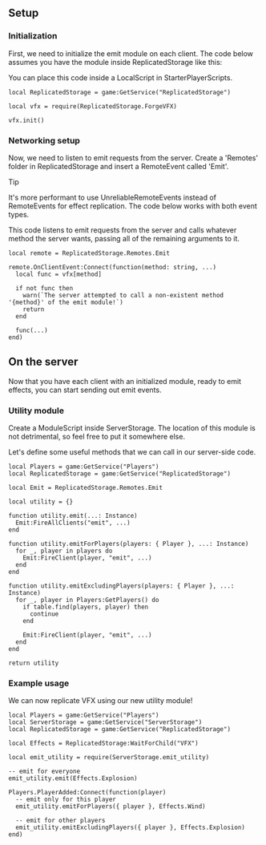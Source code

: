 
## Setup
### Initialization

First, we need to initialize the emit module on each client. The code below assumes you have the module inside ReplicatedStorage like this:

<Tree title="Module Setup" className="mt-4">
  <Node open type="ReplicatedStorage">
    <Node type="ModuleScript" name="ForgeVFX"/>
  </Node>
</Tree>

You can place this code inside a LocalScript in StarterPlayerScripts.

```luau filename="forge_init.client.luau"
local ReplicatedStorage = game:GetService("ReplicatedStorage")

local vfx = require(ReplicatedStorage.ForgeVFX)

vfx.init()
```

### Networking setup

Now, we need to listen to emit requests from the server.
Create a 'Remotes' folder in ReplicatedStorage and insert a RemoteEvent called 'Emit'.

<Tree title="Networking Setup" className="mt-4">
  <Node open type="ReplicatedStorage">
    <Node type="ModuleScript" name="ForgeVFX"/>
    <Node open type="Folder" name="Remotes">
      <Node type="RemoteEvent" name="Emit"/>
    </Node>
  </Node>
</Tree>

> [!TIP]
>
> It's more performant to use UnreliableRemoteEvents instead of RemoteEvents for effect replication. The code below works with both event types.

This code listens to emit requests from the server and calls whatever method the server wants, passing all of the remaining arguments to it.

```luau filename="forge_init.client.luau"
local remote = ReplicatedStorage.Remotes.Emit

remote.OnClientEvent:Connect(function(method: string, ...)
  local func = vfx[method]

  if not func then
    warn(`The server attempted to call a non-existent method '{method}' of the emit module!`)
    return
  end

  func(...)
end)
```

## On the server

Now that you have each client with an initialized module, ready to emit effects, you can start sending out emit events.

### Utility module

Create a ModuleScript inside ServerStorage. The location of this module is not detrimental, so feel free to put it somewhere else.

<Tree title="Utility Module Setup" className="mt-4">
  <Node open type="ServerStorage">
    <Node type="ModuleScript" name="emit_utility"/>
  </Node>
</Tree>

Let's define some useful methods that we can call in our server-side code.

```luau filename="emit_utility.luau"
local Players = game:GetService("Players")
local ReplicatedStorage = game:GetService("ReplicatedStorage")

local Emit = ReplicatedStorage.Remotes.Emit

local utility = {}

function utility.emit(...: Instance)
  Emit:FireAllClients("emit", ...)
end

function utility.emitForPlayers(players: { Player }, ...: Instance)
  for _, player in players do
    Emit:FireClient(player, "emit", ...)
  end
end

function utility.emitExcludingPlayers(players: { Player }, ...: Instance)
  for _, player in Players:GetPlayers() do
    if table.find(players, player) then
      continue
    end

    Emit:FireClient(player, "emit", ...)
  end
end

return utility
```

### Example usage

We can now replicate VFX using our new utility module!

```luau filename="example_emit.server.luau"
local Players = game:GetService("Players")
local ServerStorage = game:GetService("ServerStorage")
local ReplicatedStorage = game:GetService("ReplicatedStorage")

local Effects = ReplicatedStorage:WaitForChild("VFX")

local emit_utility = require(ServerStorage.emit_utility)

-- emit for everyone
emit_utility.emit(Effects.Explosion)

Players.PlayerAdded:Connect(function(player)
  -- emit only for this player
  emit_utility.emitForPlayers({ player }, Effects.Wind)

  -- emit for other players
  emit_utility.emitExcludingPlayers({ player }, Effects.Explosion)
end)
```
